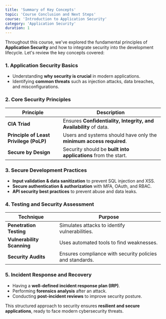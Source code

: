 ```yaml
---
title: 'Summary of Key Concepts'
topic: 'Course Conclusion and Next Steps'
course: 'Introduction to Application Security'
category: 'Application Security'
duration: 1
---
```


Throughout this course, we've explored the fundamental principles of **Application Security** and how to integrate security into the development lifecycle. Let's review the key concepts covered:

### 1. **Application Security Basics**

- Understanding **why security is crucial** in modern applications.
- Identifying **common threats** such as injection attacks, data breaches, and misconfigurations.

### 2. **Core Security Principles**

| Principle                               | Description                                                         |
| --------------------------------------- | ------------------------------------------------------------------- |
| **CIA Triad**                           | Ensures **Confidentiality, Integrity, and Availability** of data.   |
| **Principle of Least Privilege (PoLP)** | Users and systems should have only the **minimum access required**. |
| **Secure by Design**                    | Security should be **built into applications** from the start.      |

### 3. **Secure Development Practices**

- **Input validation & data sanitization** to prevent SQL injection and XSS.
- **Secure authentication & authorization** with MFA, OAuth, and RBAC.
- **API security best practices** to prevent abuse and data leaks.

### 4. **Testing and Security Assessment**

| Technique                  | Purpose                                                  |
| -------------------------- | -------------------------------------------------------- |
| **Penetration Testing**    | Simulates attacks to identify vulnerabilities.           |
| **Vulnerability Scanning** | Uses automated tools to find weaknesses.                 |
| **Security Audits**        | Ensures compliance with security policies and standards. |

### 5. **Incident Response and Recovery**

- Having a **well-defined incident response plan (IRP)**.
- Performing **forensics analysis** after an attack.
- Conducting **post-incident reviews** to improve security posture.

This structured approach to security ensures **resilient and secure applications**, ready to face modern cybersecurity threats.
